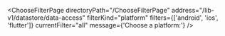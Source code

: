 

<ChooseFilterPage
  directoryPath="/ChooseFilterPage"
  address="/lib-v1/datastore/data-access"
  filterKind="platform"
  filters={['android', 'ios', 'flutter']}
  currentFilter="all"
  message={'Choose a platform:'}
/>
